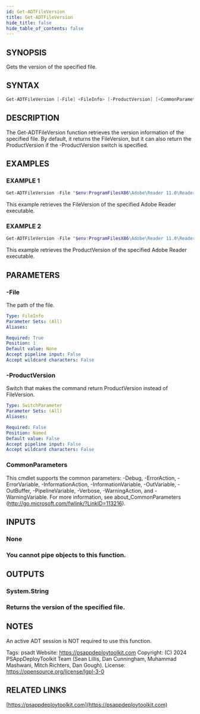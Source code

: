 ```yaml
---
id: Get-ADTFileVersion
title: Get-ADTFileVersion
hide_title: false
hide_table_of_contents: false
---
```


## SYNOPSIS

Gets the version of the specified file.

## SYNTAX

```powershell
Get-ADTFileVersion [-File] <FileInfo> [-ProductVersion] [<CommonParameters>]
```

## DESCRIPTION

The Get-ADTFileVersion function retrieves the version information of the specified file.
By default, it returns the FileVersion, but it can also return the ProductVersion if the -ProductVersion switch is specified.

## EXAMPLES

### EXAMPLE 1

```powershell
Get-ADTFileVersion -File "$env:ProgramFilesX86\Adobe\Reader 11.0\Reader\AcroRd32.exe"
```

This example retrieves the FileVersion of the specified Adobe Reader executable.

### EXAMPLE 2

```powershell
Get-ADTFileVersion -File "$env:ProgramFilesX86\Adobe\Reader 11.0\Reader\AcroRd32.exe" -ProductVersion
```

This example retrieves the ProductVersion of the specified Adobe Reader executable.

## PARAMETERS

### -File

The path of the file.

```yaml
Type: FileInfo
Parameter Sets: (All)
Aliases:

Required: True
Position: 1
Default value: None
Accept pipeline input: False
Accept wildcard characters: False
```

### -ProductVersion

Switch that makes the command return ProductVersion instead of FileVersion.

```yaml
Type: SwitchParameter
Parameter Sets: (All)
Aliases:

Required: False
Position: Named
Default value: False
Accept pipeline input: False
Accept wildcard characters: False
```

### CommonParameters

This cmdlet supports the common parameters: -Debug, -ErrorAction, -ErrorVariable, -InformationAction, -InformationVariable, -OutVariable, -OutBuffer, -PipelineVariable, -Verbose, -WarningAction, and -WarningVariable.
For more information, see about_CommonParameters (http://go.microsoft.com/fwlink/?LinkID=113216).

## INPUTS

### None

### You cannot pipe objects to this function.
## OUTPUTS

### System.String

### Returns the version of the specified file.
## NOTES
An active ADT session is NOT required to use this function.

Tags: psadt
Website: https://psappdeploytoolkit.com
Copyright: (C) 2024 PSAppDeployToolkit Team (Sean Lillis, Dan Cunningham, Muhammad Mashwani, Mitch Richters, Dan Gough).
License: https://opensource.org/license/lgpl-3-0

## RELATED LINKS

[https://psappdeploytoolkit.com](https://psappdeploytoolkit.com)

